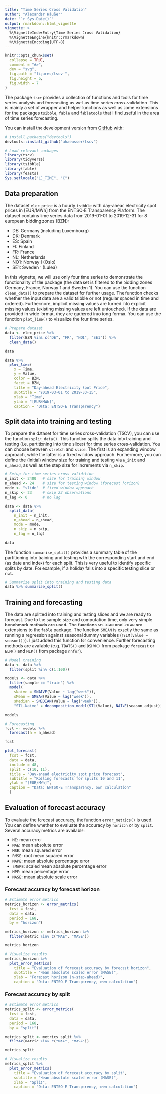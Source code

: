 ```yaml
---
title: "Time Series Cross Validation"
author: "Alexander Häußer"
date: "`r Sys.Date()`"
output: rmarkdown::html_vignette
vignette: >
  %\VignetteIndexEntry{Time Series Cross Validation}
  %\VignetteEngine{knitr::rmarkdown}
  %\VignetteEncoding{UTF-8}
---
```


```r
knitr::opts_chunk$set(
  collapse = TRUE,
  comment = "#>",
  dev = "svg",
  fig.path = "figures/tscv-",
  fig.height = 5,
  fig.width = 7
)
```

The package `tscv` provides a collection of functions and tools for time series analysis and forecasting as well as time series cross-validation. This is mainly a set of wrapper and helper functions as well as some extensions for the packages `tsibble`, `fable` and `fabletools` that I find useful in the area of time series forecasting.

You can install the development version from [GitHub](https://github.com/) with:

``` r
# install.packages("devtools")
devtools::install_github("ahaeusser/tscv")
```

```r
# Load relevant packages
library(tscv)
library(tidyverse)
library(tsibble)
library(fable)
library(feasts)
Sys.setlocale("LC_TIME", "C")
```

## Data preparation

The dataset `elec_price` is a hourly `tsibble` with day-ahead electricity spot prices in [EUR/MWh] from the ENTSO-E Transparency Platform. The dataset contains time series data from 2019-01-01 to 2019-12-31 for 8 european bidding zones (BZN): 

* DE: Germany (including Luxembourg)
* DK: Denmark
* ES: Spain
* FI: Finland
* FR: France
* NL: Netherlands
* NO1: Norway 1 (Oslo)
* SE1: Sweden 1 (Lulea)

In this vignette, we will use only four time series to demonstrate the functionality of the package (the data set is filtered to the bidding zones Germany, France, Norway 1 and Sweden 1). You can use the function `clean_data()` to prepare the dataset for further usage. The function checks whether the input data are a valid tsibble or not (regular spaced in time and ordered). Furthermore, implicit missing values are turned into explicit missing values (existing missing values are left untouched). If the data are provided in wide format, they are gathered into long format. You can use the function `plot_line()` to visualize the four time series.

```r
# Prepare dataset
data <- elec_price %>%
  filter(BZN %in% c("DE", "FR", "NO1", "SE1")) %>%
  clean_data()

data

data %>%
  plot_line(
    x = Time,
    y = Value,
    color = BZN,
    facet = BZN,
    title = "Day-ahead Electricity Spot Price",
    subtitle = "2019-03-01 to 2019-03-15",
    xlab = "Time",
    ylab = "[EUR/MWh]",
    caption = "Data: ENTSO-E Transparency")
```


## Split data into training and testing

To prepare the dataset for time series cross-validation (TSCV), you can use the function `split_data()`. This function splits the data into training and testing (i.e. partitioning into time slices) for time series cross-validation. You can choose between `stretch` and `slide`. The first is an expanding window approach, while the latter is a fixed window approach. Furthermore, you can define the (initial) window size for training and testing via `n_init` and `n_ahead`, as well as the step size for increments via `n_skip`.

```r
# Setup for time series cross validation
n_init <- 2400   # size for training window
n_ahead <- 24    # size for testing window (forecast horizon)
mode <- "slide"  # fixed window approach
n_skip <- 23     # skip 23 observations
n_lag <- 0       # no lag

data <- data %>%
  split_data(
    n_init = n_init,
    n_ahead = n_ahead,
    mode = mode,
    n_skip = n_skip,
    n_lag = n_lag)

data
```


The function `summarise_split()` provides a summary table of the partitioning into training and testing with the corresponding start and end (as date and index) for each split. This is very useful to identify specific splits by date. For example, if a holiday falls into a specific testing slice or not. 

```r
# Summarize split into training and testing data
data %>% summarise_split()
```

## Training and forecasting

The data are splitted into training and testing slices and we are ready to forecast. Due to the sample size and computation time, only very simple benchmark methods are used. The functions `SMEDIAN` and `SMEAN` are extensions to the `fable` package. The function `SMEAN` is exactly the same as running a regression against seasonal dummy variables (`TSLM(value ~ season())`). I just added this function for convenience. Further forecasting methods are available (e.g. `TBATS()` and `DSHW()` from package `forecast` or `ELM()` and `MLP()` from package `nnfor`).

```r
# Model training
data <- data %>%
  filter(split %in% c(1:100))

models <- data %>%
  filter(sample == "train") %>%
  model(
    sNaive = SNAIVE(Value ~ lag("week")),
    sMean = SMEAN(Value ~ lag("week")),
    sMedian = SMEDIAN(Value ~ lag("week")),
    "STL-Naive" = decomposition_model(STL(Value), NAIVE(season_adjust)))

models

# Forecasting
fcst <- models %>%
  forecast(h = n_ahead)

fcst

plot_forecast(
  fcst = fcst,
  data = data,
  include = 48,
  split = c(10, 11),
  title = "Day-ahead electricity spot price forecast",
  subtitle = "Rolling forecasts for splits 10 and 11",
  ylab = "[EUR/MWh]",
  caption = "Data: ENTSO-E Transparency, own calculation"
  )
```


## Evaluation of forecast accuracy

To evaluate the forecast accuracy, the function `error_metrics()` is used. You can define whether to evaluate the accuracy by `horizon` or by `split`. Several accuracy metrics are available:

* `ME`: mean error
* `MAE`: mean absolute error
* `MSE`: mean squared error
* `RMSE`: root mean squared error
* `MAPE`: mean absolute percentage error
* `sMAPE`: scaled mean absolute percentage error
* `MPE`: mean percentage error
* `MASE`: mean absolute scale error


### Forecast accuracy by forecast horizon
```r
# Estimate error metrics
metrics_horizon <- error_metrics(
  fcst = fcst,
  data = data,
  period = 168,
  by = "horizon")

metrics_horizon <- metrics_horizon %>%
  filter(metric %in% c("MAE", "MASE"))

metrics_horizon

# Visualize results
metrics_horizon %>%
  plot_error_metrics(
    title = "Evaluation of forecast accuracy by forecast horizon",
    subtitle = "Mean absolute scaled error (MASE)",
    xlab = "Forecast horizon (n-step-ahead)",
    caption = "Data: ENTSO-E Transparency, own calculation")
```


### Forecast accuracy by split
```r
# Estimate error metrics
metrics_split <- error_metrics(
  fcst = fcst,
  data = data,
  period = 168,
  by = "split")

metrics_split <- metrics_split %>%
  filter(metric %in% c("MAE", "MASE"))

metrics_split

# Visualize results
metrics_split %>%
  plot_error_metrics(
    title = "Evaluation of forecast accuracy by split",
    subtitle = "Mean absolute scaled error (MASE)",
    xlab = "Split",
    caption = "Data: ENTSO-E Transparency, own calculation")
```
